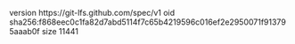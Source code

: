 version https://git-lfs.github.com/spec/v1
oid sha256:f868eec0c1fa82d7abd5114f7c65b4219596c016ef2e2950071f913795aaab0f
size 11441
